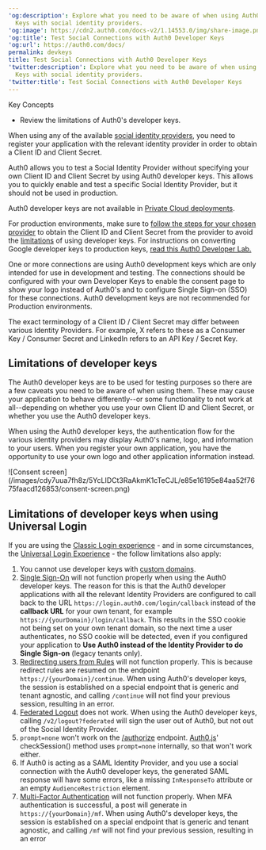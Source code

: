 ---
'og:description': Explore what you need to be aware of when using Auth0 Developer
  Keys with social identity providers.
'og:image': https://cdn2.auth0.com/docs-v2/1.14553.0/img/share-image.png
'og:title': Test Social Connections with Auth0 Developer Keys
'og:url': https://auth0.com/docs/
permalink: devkeys
title: Test Social Connections with Auth0 Developer Keys
'twitter:description': Explore what you need to be aware of when using Auth0 Developer
  Keys with social identity providers.
'twitter:title': Test Social Connections with Auth0 Developer Keys
---
<Card title="Overview">

Key Concepts

* Review the limitations of Auth0's developer keys.

</Card>

When using any of the available [social identity providers](/docs/authenticate/identity-providers/social-identity-providers), you need to register your application with the relevant <Tooltip tip="Identity Provider (IdP): Service that stores and manages digital identities." cta="View Glossary" href="/docs/glossary?term=identity+provider">identity provider</Tooltip> in order to obtain a <Tooltip tip="Identity Provider (IdP): Service that stores and manages digital identities." cta="View Glossary" href="/docs/glossary?term=Client+ID">Client ID</Tooltip> and <Tooltip tip="Client ID: Identification value given to your registered resource from Auth0." cta="View Glossary" href="/docs/glossary?term=Client+Secret">Client Secret</Tooltip>.

<Warning>

Auth0 allows you to test a Social Identity Provider without specifying your own Client ID and Client Secret by using Auth0 developer keys. This allows you to quickly enable and test a specific Social Identity Provider, but it should not be used in production.

</Warning>

Auth0 developer keys are not available in [Private Cloud deployments](/docs/deploy-monitor).

For production environments, make sure to [follow the steps for your chosen provider](/docs/authenticate/identity-providers) to obtain the Client ID and Client Secret from the provider to avoid the [limitations](#limitations-of-developer-keys) of using developer keys. For instructions on converting Google developer keys to production keys, [read this Auth0 Developer Lab.](https://developer.auth0.com/resources/labs/authentication/google-social-connection-to-login#set-up-google-production-keys)

<Card title="Custom developer keys">

One or more connections are using Auth0 development keys which are only intended for use in development and testing. The connections should be configured with your own Developer Keys to enable the consent page to show your logo instead of Auth0's and to configure Single Sign-on (SSO) for these connections. Auth0 development keys are not recommended for Production environments.

</Card><Card title="Client ID and Client Secret">

The exact terminology of a Client ID / Client Secret may differ between various Identity Providers. For example, X refers to these as a Consumer Key / Consumer Secret and LinkedIn refers to an API Key / Secret Key.

</Card>

## Limitations of developer keys

The Auth0 developer keys are to be used for testing purposes so there are a few caveats you need to be aware of when using them. These may cause your application to behave differently--or some functionality to not work at all--depending on whether you use your own Client ID and Client Secret, or whether you use the Auth0 developer keys.

When using the Auth0 developer keys, the authentication flow for the various identity providers may display Auth0's name, logo, and information to your users. When you register your own application, you have the opportunity to use your own logo and other application information instead.

<Frame>![Consent screen](/images/cdy7uua7fh8z/5YcLIDCt3RaAkmK1cTeCJL/e85e16195e84aa52f7675faacd126853/consent-screen.png)</Frame>

## Limitations of developer keys when using Universal Login

If you are using the [Classic Login experience](/docs/authenticate/login/auth0-universal-login/universal-login-vs-classic-login/classic-experience) - and in some circumstances, the [Universal Login Experience](/docs/authenticate/login/auth0-universal-login/universal-login-vs-classic-login/universal-experience) - the follow limitations also apply:

1. You cannot use developer keys with [custom domains](/docs/customize/custom-domains).
2. [Single Sign-On](/docs/authenticate/single-sign-on) will not function properly when using the Auth0 developer keys. The reason for this is that the Auth0 developer applications with all the relevant Identity Providers are configured to call back to the URL `https://login.auth0.com/login/callback` instead of the **callback URL** for your own tenant, for example `https://{yourDomain}/login/callback`.
   This results in the SSO cookie not being set on your own tenant domain, so the next time a user authenticates, no SSO cookie will be detected, even if you configured your application to **Use Auth0 instead of the Identity Provider to do Single Sign-on** (legacy tenants only).
3. [Redirecting users from Rules](/docs/customize/rules/redirect-users) will not function properly. This is because redirect rules are resumed on the endpoint `https://{yourDomain}/continue`. When using Auth0's developer keys, the session is established on a special endpoint that is generic and tenant agnostic, and calling `/continue` will not find your previous session, resulting in an error.
4. [Federated Logout](/docs/authenticate/login/logout) does not work. When using the Auth0 developer keys, calling `/v2/logout?federated` will sign the user out of Auth0, but not out of the Social Identity Provider.
5. `prompt=none` won't work on the [/authorize](https://auth0.com/docs/api/authentication/reference#social) endpoint. [Auth0.js](/docs/libraries/auth0js)' checkSession() method uses `prompt=none` internally, so that won't work either.
6. If Auth0 is acting as a SAML Identity Provider, and you use a social connection with the Auth0 developer keys, the generated SAML response will have some errors, like a missing `InResponseTo` attribute or an empty `AudienceRestriction` element.
7. [Multi-Factor Authentication](/docs/secure/multi-factor-authentication) will not function properly. When MFA authentication is successful, a post will generate in `https://{yourDomain}/mf`. When using Auth0's developer keys, the session is established on a special endpoint that is generic and tenant agnostic, and calling `/mf` will not find your previous session, resulting in an error